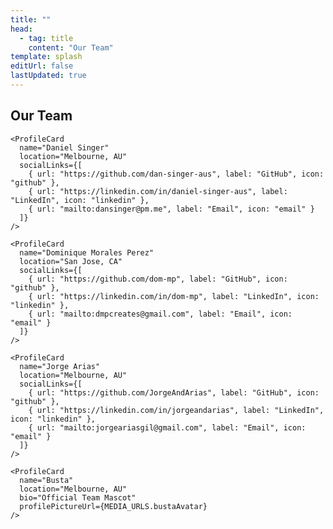 ```yaml
---
title: ""
head:
  - tag: title
    content: "Our Team"
template: splash
editUrl: false
lastUpdated: true
---
```



<div class="px-8 max-w-375 mx-auto">

  <section class="flex justify-center md:justify-start text-center md:text-left ">
    <h2 class='font-bold text-3xl lg:text-4xl'>Our Team</h2>
  </section>

  <div class="grid grid-cols-1 sm:grid-cols-2 md:grid-cols-4 xl:grid-cols-5 gap-5 justify-items-center items-start">
    <ProfileCard
      name="Daniel Chae"
      location="San Francisco, CA"
      socialLinks={[
        { url: "https://github.com/dchae", label: "GitHub", icon: "github" },
        { url: "https://linkedin.com/in/danieljchae", label: "LinkedIn", icon: "linkedin" },
        { url: "mailto:daniel.jiwoong@gmail.com", label: "Email", icon: "email" }
      ]}
    />

    <ProfileCard
      name="Daniel Singer"
      location="Melbourne, AU"
      socialLinks={[
        { url: "https://github.com/dan-singer-aus", label: "GitHub", icon: "github" },
        { url: "https://linkedin.com/in/daniel-singer-aus", label: "LinkedIn", icon: "linkedin" },
        { url: "mailto:dansinger@pm.me", label: "Email", icon: "email" }
      ]}
    />

    <ProfileCard
      name="Dominique Morales Perez"
      location="San Jose, CA"
      socialLinks={[
        { url: "https://github.com/dom-mp", label: "GitHub", icon: "github" },
        { url: "https://linkedin.com/in/dom-mp", label: "LinkedIn", icon: "linkedin" },
        { url: "mailto:dmpcreates@gmail.com", label: "Email", icon: "email" }
      ]}
    />

    <ProfileCard
      name="Jorge Arias"
      location="Melbourne, AU"
      socialLinks={[
        { url: "https://github.com/JorgeAndArias", label: "GitHub", icon: "github" },
        { url: "https://linkedin.com/in/jorgeandarias", label: "LinkedIn", icon: "linkedin" },
        { url: "mailto:jorgeariasgil@gmail.com", label: "Email", icon: "email" }
      ]}
    />

    <ProfileCard
      name="Busta"
      location="Melbourne, AU"
      bio="Official Team Mascot"
      profilePictureUrl={MEDIA_URLS.bustaAvatar}
    />

  </div>

</div>
